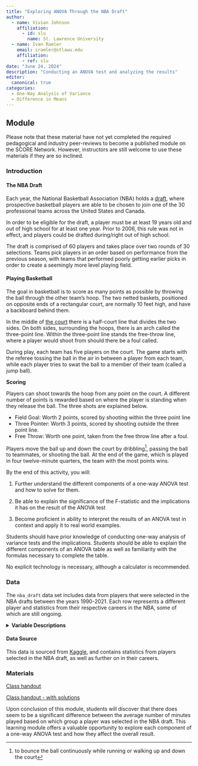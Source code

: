 ```yaml
---
title: "Exploring ANOVA Through the NBA Draft"
author:
  - name: Vivian Johnson
    affiliation:
      - id: slu
        name: St. Lawrence University
  - name: Ivan Ramler
    email: iramler@stlawu.edu
    affiliation:
      - ref: slu
date: "June 24, 2024"
description: "Conducting an ANOVA test and analyzing the results"
editor: 
  canonical: true
categories:
  - One-Way Analysis of Variance 
  - Difference in Means 
---
```


## Module

Please note that these material have not yet completed the required pedagogical and industry peer-reviews to become a published module on the SCORE Network. However, instructors are still welcome to use these materials if they are so inclined.

### Introduction

#### The NBA Draft

Each year, the National Basketball Association (NBA) holds a [draft](https://www.bbc.co.uk/newsround/65997816){target="_blank"}, where prospective basketball players are able to be chosen to join one of the 30 professional teams across the United States and Canada.

In order to be eligible for the draft, a player must be at least 19 years old and out of high school for at least one year. Prior to 2006, this rule was not in effect, and players could be drafted during/right out of high school.

The draft is comprised of 60 players and takes place over two rounds of 30 selections. Teams pick players in an order based on performance from the previous season, with teams that performed poorly getting earlier picks in order to create a seemingly more level playing field.

#### Playing Basketball

The goal in basketball is to score as many points as possible by throwing the ball through the other team's hoop. The two netted baskets, positioned on opposite ends of a rectangular court, are normally 10 feet high, and have a backboard behind them.

In the middle of [the court](https://en.wikipedia.org/wiki/Basketball_court){target="_blank"} there is a half-court line that divides the two sides. On both sides, surrounding the hoops, there is an arch called the three-point line. Within the three-point line stands the free-throw line, where a player would shoot from should there be a foul called.

During play, each team has five players on the court. The game starts with the referee tossing the ball in the air in between a player from each team, while each player tries to swat the ball to a member of their team (called a jump ball).

**Scoring**

Players can shoot towards the hoop from any point on the court. A different number of points is rewarded based on where the player is standing when they release the ball. The three shots are explained below.

-   Field Goal: Worth 2 points, scored by shooting within the three point line
-   Three Pointer: Worth 3 points, scored by shooting outside the three point line.
-   Free Throw: Worth one point, taken from the free throw line after a foul.

Players move the ball up and down the court by dribbling[^1], passing the ball to teammates, or shooting the ball. At the end of the game, which is played in four twelve-minute quarters, the team with the most points wins.

[^1]: to bounce the ball continuously while running or walking up and down the court


::: {.callout-note collapse="true" title="Learning Objectives" appearance="minimal"}
By the end of this activity, you will:

1. Further understand the different components of a one-way ANOVA test and how to solve for them. 

2. Be able to explain the significance of the F-statistic and the implications it has on the result of the ANOVA test

3. Become proficient in ability to interpret the results of an ANOVA test in context and apply it to real world examples. 

:::

::: {.callout-note collapse="true" title="Methods" appearance="minimal"}

Students should have prior knowledge of conducting one-way analysis of variance tests and the implications. Students should be able to explain the different components of an ANOVA table as well as familiarity with the formulas necessary to complete the table. 

:::

::: {.callout-note collapse="true" title="Technology Requirements" appearance="minimal"}

No explicit technology is necessary, although a calculator is recommended. 

:::

### Data

The `nba_draft` data set includes data from players that were selected in the NBA drafts between the years 1990-2021. Each row represents a different player and statistics from their respective careers in the NBA, some of which are still ongoing.

<details>

<summary><b>Variable Descriptions</b></summary>

| Variable          | Description                                                                                                          |
|------------------|------------------------------------------------------|
| draft_pick        | The pick number a player was selected in the NBA draft                                                               |
| team              | The NBA team that drafted the player                                                                                 |
| player_name       | The name of the player selected                                                                                      |
| college           | The college the player attended (NA for those drafted out of high school, G-League team for international prospects) |
| years_played      | Number of years spent in the NBA                                                                                     |
| games_played      | Games played in the NBA                                                                                              |
| total_mins_played | Total minutes played in the NBA                                                                                      |
| total_pts         | Total points scored in the NBA                                                                                       |
| total_rebounds    | Total rebounds grabbed in the NBA                                                                                    |
| total_assists     | Total assists recorded in the NBA                                                                                    |
| fg_percent        | The percent of field goal shots made by the player in the NBA                                                        |
| three_pt_percent  | The percent of three-point shots made by the player in the NBA                                                       |
| ft_percent        | The percent of free throws made by the player in the NBA                                                             |
| win_shares        | Win shares in the NBA                                                                                                |
| win_shares_per_48 | Win shares in the NBA per 48 minutes                                                                                 |
| draft_year        | Year the player was drafted                                                                                          |
| mins_per_game     | Average number of minutes played per game for career in the NBA                                                      |
| pts_per_game      | Average number of points scored per game for career in the NBA                                                       |
| rebounds_per_game | Average number of rebounds per game for career in the NBA                                                            |
| assists_per_game  | Average number of assists per game for career in the NBA                                                             |
| round_picked | Indicates the round the player was selected (either round 1 or round 2) |
| pick_in_round | Indicates the order in which players were selected in that round | 


</details>

#### Data Source

This data is sourced from [Kaggle](https://www.kaggle.com/datasets/benwieland/nba-draft-data){target="_blank"}, and contains statistics from players selected in the NBA draft, as well as further on in their careers. 

### Materials

[Class handout](nba_draft_worksheet_word.docx)

[Class handout - with solutions](nba_draft_worksheet_word_SOLUTIONS.docx)

::: {.callout-note collapse="true" title="Conclusion" appearance="minimal"}
Upon conclusion of this module, students will discover that there does seem to be a significant difference between the average number of minutes played based on which group a player was selected in the NBA draft. This learning module offers a valuable opportunity to explore each component of a one-way ANOVA test and how they affect the overall result. 
:::
